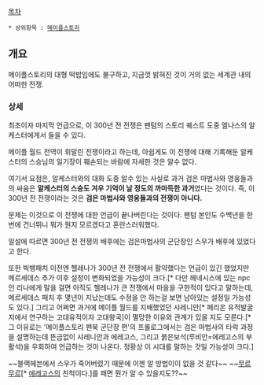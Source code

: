 [[목차]]
 * 상위항목 : [[메이플스토리]]
== 개요 ==
메이플스토리의 대형 떡밥임에도 불구하고, 지금껏 밝혀진 것이 거의 없는  세계관 내의 어떠한 전쟁.
=== 상세 ===
최초이자 마지막 언급으로, 이 300년 전 전쟁은 팬텀의 스토리 퀘스트 도중 엘나스의 알케스터에게서 들을 수 있다.

메이플 월드 전역이 휘말린 전쟁이라고 하는데, 아쉽게도 이 전쟁에 대해 기록해둔 알케스터의 스승님의 일기장이 훼손되는 바람에 자세한 것은 알수 없다.

여기서 요점은, 알케스터와의 대화 도중 알수 있는 사실로 과거 검은 마법사와 영웅들과의 싸움은 '''알케스터의 스승도 겨우 기억이 날 정도의 까마득한 과거'''였다는 것이다. 즉, 이 300년 전 전쟁이라는 것은 '''검은 마법사와 영웅들과의 전쟁이 아니다.'''

문제는 이것으로 이 전쟁에 대한 언급이 끝나버린다는 것이다. 팬텀 본인도 수백년을 한번에 건너뛰니 뭐가 뭔지 모르겠다고 혼란스러워했다.

일설에 따르면 300년 전 전쟁의 배후에는 검은마법사의 군단장인 스우가 배후에 있었다고 한다.

또한 빅뱅패치 이전엔 헬레나가 300년 전 전쟁에서 활약했다는 언급이 있긴 했었지만 메르세데스 추가 이후 설정이 변화되었을 가능성이 크다.[* 다만 헤네시스에 있는 npc인 리나에게 말을 걸면 아직도 헬레나가 큰 전쟁에서 마을을 구한적이 있다고 말하는데, 메르세데스 패치 후 몇년이 지났는데도 수정을 안 하는걸 보면 남아있는 설정일 가능성도 있다.] 그리고 어쩌면 과거에 메이플 월드를 지배했었던 샤레니안[* 페리온 유적발굴지에서 연구하는 고대유적이자 고대왕국]이 멸망한 이유와 관계가 있을 지도 모른다.[* 그 이유로는 '메이플스토리 팬북 군단장 편'의 프롤로그에서는 검은 마법사의 타락 과정을 설명하는데 뜬금없이 샤레니안과 에레고스, 그리고 붉은보석(루비안=에레고스의 부활석)을 우회하여 언급하는 것이 나온다. 정황상 이 시대를 말하는 것일 가능성이 크다.]

~~블랙헤븐에서 스우가 죽어버렸기 때문에 이젠 알 방법이이 없을 것 같다~~ ~~[[무르무르]][* [[에레고스]]의 친척이다.]를 패면 뭔가 알 수 있을지도??~~

